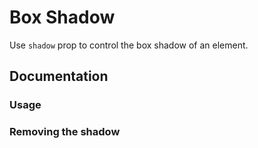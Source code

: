 

# Box Shadow

Use `shadow` prop to control the box shadow of an element.

<Scale themeKey="boxShadow" values="shadow" />

## Documentation

### Usage

<Demo component="box-shadow/usage" />

### Removing the shadow

<Demo component="box-shadow/none-usage" />
